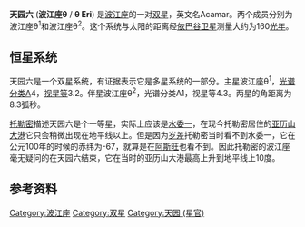 {{Starbox begin
 | name     = 天园六
}}
{{Starbox image
 | image    = [[Image:Eridanus_constellation_map.png|250px]] 
 | caption  = 波江座θ，上图右下部分
}}
{{Starbox observe 
 | epoch    = J2000 
 | ra       = {{RA|02|58|15.67525}}<ref name=aaa474_2_653/>
 | dec      = {{DEC|-40|18|16.8524}}<ref name=aaa474_2_653/>
 | appmag_v = 2.86 （3.2+4.3）<ref name="SIMBAD" />
 | constell = [[波江座|波江座]]
 | 星官 = [[天园_(星官)|天园]]
}}
{{Starbox character 
 | class    = A4III+A1V<ref name="kaler" /> 
 | b-v      = 0.14<ref name=VizieR/>
 | u-b      = 0.14<ref name="VizieR" />  
 | variable = 疑似
}}
{{Starbox astrometry 
 | radial_v = 11.9 <ref name="SIMBAD" />  
 | prop_mo_ra  = -52.89<ref name=aaa474_2_653/>
 | prop_mo_dec = +21.98<ref name=aaa474_2_653/>
 | parallax = 20.23
 | p_error  = 0.55
 | parallax_footnote = <ref name=aaa474_2_653/>
 | absmag_v = 0.44
}}
{{Starbox detail
 | component1 = 波江座θ<sup>1</sup>
 | mass     = 2.8<ref name="kaler"/>
 | radius   = 
 | luminosity  = 100<ref name="kaler" /> 
 | temperature = 8,200<ref name="kaler" /> 
 | rotational_velocity = 70<ref name="SIMBAD" />
 | component2 = 波江座θ<sup>2</sup>
 | mass2    = 2.3<ref name="kaler"/>
 | luminosity2 = 40<ref name="kaler" />
 | temperature2 = 9,200<ref name="kaler" /> 
 | rotational_velocity2 = 90<ref name="SIMBAD" />
}}
{{Starbox catalog
| names='''θ<sup>1</sup> Eri''', [[Henry_Draper_catalogue|HD]] 18622, [[Hipparcos_catalogue|HIP]] 13847, [[Harvard_Revised_catalogue|HR]] 897, [[Catalogue_of_Components_of_Double_and_Multiple_Stars|CCDM]] J02583-4018A, [[Catalogues_of_Fundamental_Stars|FK5]] 106, NSV 01002, [[Smithsonian_Astrophysical_Observatory_Star_Catalogue|SAO]] 216113, [[Washington_Double_Star_Catalog|WDS]] 02583-4018A  
----
'''θ<sup>2</sup> Eri''', [[Henry_Draper_catalogue|HD]] 18623, [[Hipparcos_catalogue|HIP]] 13847, [[Harvard_Revised_catalogue|HR]] 898, [[Catalogue_of_Components_of_Double_and_Multiple_Stars|CCDM]] J02583-4018B, NSV 01002, [[Smithsonian_Astrophysical_Observatory_Star_Catalogue|SAO]] 216114, [[Washington_Double_Star_Catalog|WDS]] 02583-4018B
}}
{{Starbox reference
| Simbad=HD+18622
}}
{{Starbox end}}

'''天园六''' ('''波江座θ''' / '''θ Eri''') 是[[波江座|波江座]]的一对[[双星|双星]]，英文名Acamar。两个成员分别为波江座θ<sup>1</sup>和波江座θ<sup>2</sup>。这个系统与太阳的距离经[[依巴谷卫星|依巴谷卫星]]测量大约为160[[光年|光年]]。

==恒星系统==
天园六是一个双星系统，有证据表示它是多星系统的一部分。主星波江座θ<sup>1</sup>，[[光谱分类|光谱分类]]A4，[[视星等|视星等]]3.2。伴星波江座θ<sup>2</sup>，光谱分类A1，视星等4.3。两星的角距离为8.3弧秒。

[[托勒密|托勒密]]描述天园六是个一等星，实际上应该是[[水委一|水委一]]，在现今托勒密居住的[[亚历山大港|亚历山大港]]它只会稍微出现在地平线以上。但是因为[[岁差|岁差]]托勒密当时看不到水委一，它在公元100年的时候的赤纬为-67，就算是在[[阿斯旺|阿斯旺]]也看不到。因此托勒密的波江座毫无疑问的在天园六结束，它在当时的亚历山大港最高上升到地平线上10度。

==参考资料==
{{reflist|30em|refs=

<ref name=aaa474_2_653>{{citation | first=F. | last=van Leeuwen | title=Validation of the new Hipparcos reduction | journal=Astronomy and Astrophysics | volume=474 | issue=2 | pages=653–664 | bibcode=2007A&A...474..653V | doi=10.1051/0004-6361:20078357 |date=November 2007}}</ref>

<ref name="SIMBAD">{{cite web
 | url=http://simbad.u-strasbg.fr/simbad/sim-id?Ident=HR897
 | title=ACAMAR -- Star in double system
 | work=SIMBAD
 | publisher=Centre de Données astronomiques de Strasbourg
 | accessdate=2010-02-24
 | archive-date=2016-06-02
 | archive-url=https://web.archive.org/web/20160602015123/http://simbad.u-strasbg.fr/simbad/sim-id?Ident=HR897
 | dead-url=no
 }}</ref>

<ref name=VizieR>{{cite web
 | title=Bright Star Catalogue, 5th Revised Ed. (Hoffleit+, 1991)
 | work=[[VizieR|VizieR]]
 | publisher=Centre de Données astronomiques de Strasbourg
 | url=http://vizier.u-strasbg.fr/viz-bin/VizieR-S?HR%20897
 | accessdate=2010-02-24
 | archive-date=2016-03-03
 | archive-url=https://web.archive.org/web/20160303171854/http://vizier.u-strasbg.fr/viz-bin/VizieR-S?HR
 | dead-url=no
 }}</ref>

<ref name="kaler">{{cite web
 | title=ACAMAR (Theta Eridani)
 | publisher=University of Illinois
 | work=Stars
 | first1=James B.
 | last1=Kaler
 | url=http://stars.astro.illinois.edu/sow/acamar.html
 | accessdate=2010-02-24
 | archive-date=2018-01-13
 | archive-url=https://web.archive.org/web/20180113032241/http://stars.astro.illinois.edu/sow/acamar.html
 | dead-url=no
 }}</ref>

}}
{{波江座恒星}}
{{星官|天园|13|6}}
[[Category:波江座|Category:波江座]]
[[Category:双星|Category:双星]]
[[Category:天园_(星官)|Category:天园 (星官)]]
